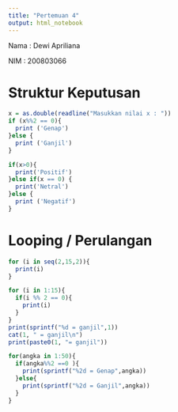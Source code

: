 ---
title: "Pertemuan 4"
output: html_notebook
---

Nama : Dewi Apriliana

NIM  : 200803066

# Struktur Keputusan
```{r}
x = as.double(readline("Masukkan nilai x : "))
if (x%%2 == 0){
  print ('Genap')
}else {
  print ('Ganjil')
}

if(x>0){
  print('Positif')
}else if(x == 0) {
  print('Netral')
}else {
  print ('Negatif')
}
```
# Looping / Perulangan
```{r}
for (i in seq(2,15,2)){
  print(i)
}

for (i in 1:15){
  if(i %% 2 == 0){
    print(i)
  }
}
print(sprintf("%d = ganjil",1))
cat(1, " = ganjil\n")
print(paste0(1, "= ganjil"))
```
```{r}
for(angka in 1:50){
  if(angka%%2 ==0 ){
    print(sprintf("%2d = Genap",angka))
  }else{
    print(sprintf("%2d = Ganjil",angka))
  }
}
```



